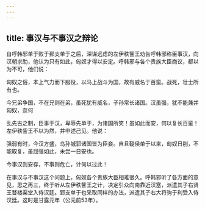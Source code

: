 ```yaml
---
---
---
```

title: 事汉与不事汉之辩论
---



自呼韩邪单于败于郅支单于之后，深谋远虑的左伊秩訾王劝告呼韩邪称臣事汉，向汉朝求助，他认为只有如此，匈奴才得以安定。呼韩邪与各个贵族大臣商议，都以为不可，他们说：

匈奴之俗，本上气力而下服役，以马上战斗为国，故有威名于百蛮。战死，壮士所有也。

今兄弟争国，不在兄则在弟，虽死犹有威名，子孙常长诸国。汉虽强，犹不能兼并匈奴，奈何

乱先古之制，臣事于汉，卑辱先单于，为诸国所笑！虽如此而安，何以复长百蛮！左伊秩訾王不以为然，并申述己见。他说：

强弱有时，今汉方盛，乌孙城郭诸国皆为臣妾。自且鞮侯单于以来，匈奴日削，不能取复，虽屈强如此，未尝一日安也。

今事汉则安存，不事则危亡，计何以过此！

在事汉与不事汉这个问题上，匈奴各个贵族大臣相难很久。呼韩邪听了各方面的意见，思之再三，终于听从左伊秩訾王之计，决定引众向南靠近汉塞，派遣其子右贤王瞀楼渠堂入侍汉廷。郅支单于也采取同样的办法，派遣其子右大将驹于利受入侍汉廷。这时是甘露元年（公元前53年）。